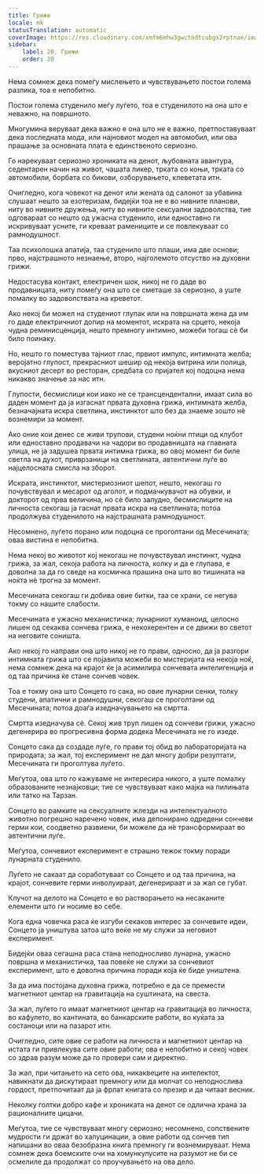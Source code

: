 ```yaml
---
title: Грижи
locale: mk
statusTranslation: automatic
coverImage: https://res.cloudinary.com/xmfm6mhw3gwctndtcubgx2rptnae/image/upload/v1741354419/small_cover_la_gran_rebelion_28716e29d2.webp
sidebar:
    label: 20. Грижи
    order: 20
---
```

Нема сомнеж дека помеѓу мислењето и чувствувањето постои голема разлика, тоа е непобитно.

Постои голема студенило меѓу луѓето, тоа е студенилото на она што е неважно, на површното.

Многумина веруваат дека важно е она што не е важно, претпоставуваат дека последната мода, или најновиот модел на автомобил, или ова прашање за основната плата е единственото сериозно.

Го нарекуваат сериозно хрониката на денот, љубовната авантура, седентарен начин на живот, чашата ликер, трката со коњи, трката со автомобили, борбата со бикови, озборувањето, клеветата итн.

Очигледно, кога човекот на денот или жената од салонот за убавина слушаат нешто за езотеризам, бидејќи тоа не е во нивните планови, ниту во нивните дружења, ниту во нивните сексуални задоволства, тие одговараат со нешто од ужасна студенило, или едноставно ги искривуваат усните, ги креваат рамениците и се повлекуваат со рамнодушност.

Таа психолошка апатија, таа студенило што плаши, има две основи; прво, најстрашното незнаење, второ, најголемото отсуство на духовни грижи.

Недостасува контакт, електричен шок, никој не го даде во продавницата, ниту помеѓу она што се сметаше за сериозно, а уште помалку во задоволствата на креветот.

Ако некој би можел на студениот глупак или на површната жена да им го даде електричниот допир на моментот, искрата на срцето, некоја чудна реминисценција, нешто премногу интимно, можеби тогаш сè би било поинаку.

Но, нешто го поместува тајниот глас, првиот импулс, интимната желба; веројатно глупост, прекрасниот шешир од некоја витрина или полица, вкусниот десерт во ресторан, средбата со пријател кој подоцна нема никакво значење за нас итн.

Глупости, бесмислици кои иако не се трансцендентални, имаат сила во даден момент да ја изгаснат првата духовна грижа, интимната желба, безначајната искра светлина, инстинктот што без да знаеме зошто нè вознемири за момент.

Ако оние кои денес се живи трупови, студени ноќни птици од клубот или едноставно продавачи на чадори во продавницата на главната улица, не ја задушеа првата интимна грижа, во овој момент би биле светла на духот, приврзаници на светлината, автентични луѓе во најцелосната смисла на зборот.

Искрата, инстинктот, мистериозниот шепот, нешто, некогаш го почувствувал и месарот од аголот, и подмачкувачот на обувки, и докторот од прва величина, но сè било залудно, бесмислиците на личноста секогаш ја гаснат првата искра на светлината; потоа продолжува студенилото на најстрашната рамнодушност.

Несомнено, луѓето порано или подоцна се проголтани од Месечината; оваа вистина е непобитна.

Нема некој во животот кој некогаш не почувствувал инстинкт, чудна грижа, за жал, секоја работа на личноста, колку и да е глупава, е доволна за да го сведе на космичка прашина она што во тишината на ноќта нè трогна за момент.

Месечината секогаш ги добива овие битки, таа се храни, се негува токму со нашите слабости.

Месечината е ужасно механистичка; лунарниот хуманоид, целосно лишен од секаква сончева грижа, е некохерентен и се движи во светот на неговите соништа.

Ако некој го направи она што никој не го прави, односно, да ја разгори интимната грижа што се појавила можеби во мистеријата на некоја ноќ, нема сомнеж дека на крајот ќе ја асимилира сончевата интелигенција и од таа причина ќе стане сончев човек.

Тоа е токму она што Сонцето го сака, но овие лунарни сенки, толку студени, апатични и рамнодушни, секогаш се проголтани од Месечината; потоа доаѓа изедначувањето на смртта.

Смртта изедначува сè. Секој жив труп лишен од сончеви грижи, ужасно дегенерира во прогресивна форма додека Месечината не го изеде.

Сонцето сака да создаде луѓе, го прави тој обид во лабораторијата на природата; за жал, тој експеримент не дал многу добри резултати, Месечината ги проголтува луѓето.

Меѓутоа, ова што го кажуваме не интересира никого, а уште помалку образованите незнајковци; тие се чувствуваат како мајка на пилињата или татко на Тарзан.

Сонцето во рамките на сексуалните жлезди на интелектуалното животно погрешно наречено човек, има депонирано одредени сончеви герми кои, соодветно развиени, би можеле да нè трансформираат во автентични луѓе.

Меѓутоа, сончевиот експеримент е страшно тежок токму поради лунарната студенило.

Луѓето не сакаат да соработуваат со Сонцето и од таа причина, на крајот, сончевите герми инволуираат, дегенерираат и за жал се губат.

Клучот на делото на Сонцето е во растворањето на несаканите елементи што ги носиме во себе.

Кога една човечка раса ќе изгуби секаков интерес за сончевите идеи, Сонцето ја уништува затоа што веќе не му служи за неговиот експеримент.

Бидејќи оваа сегашна раса стана неподносливо лунарна, ужасно површна и механистичка, таа повеќе не служи за сончевиот експеримент, што е доволна причина поради која ќе биде уништена.

За да има постојана духовна грижа, потребно е да се премести магнетниот центар на гравитација на суштината, на свеста.

За жал, луѓето го имаат магнетниот центар на гравитација во личноста, во кафулето, во кантината, во банкарските работи, во куќата за состаноци или на пазарот итн.

Очигледно, сите овие се работи на личноста и магнетниот центар на истата ги привлекува сите овие работи; ова е непобитно и секој човек со здрав разум може да го провери сам и директно.

За жал, при читањето на сето ова, никаквеците на интелектот, навикнати да дискутираат премногу или да молчат со неподнослива гордост, претпочитаат да ја фрлат книгата со презир и да читаат весник.

Неколку голтки добро кафе и хрониката на денот се одлична храна за рационалните цицачи.

Меѓутоа, тие се чувствуваат многу сериозно; несомнено, сопствените мудрости ги држат во халуцинации, а овие работи од сончев тип напишани во оваа безобразна книга премногу ги вознемируваат. Нема сомнеж дека боемските очи на хомункулусите на разумот не би се осмелиле да продолжат со проучувањето на ова дело.

